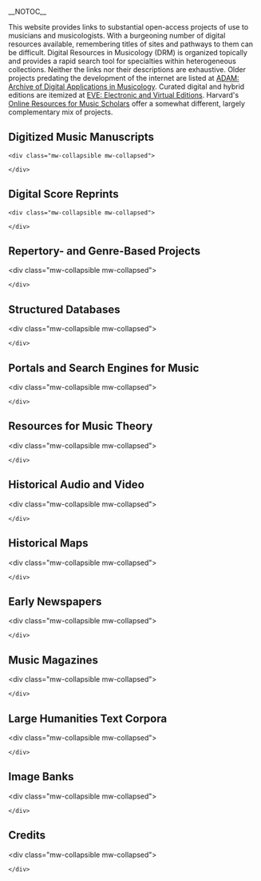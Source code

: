 __NOTOC__


This website provides links to substantial open-access projects of use to musicians and musicologists. With a burgeoning number of digital resources available, remembering titles of sites and pathways to them can be difficult. Digital Resources in Musicology (DRM) is organized topically and provides a rapid search tool for specialties within heterogeneous collections. Neither the links nor their descriptions are exhaustive. Older projects predating the development of the internet are listed at [[ADAM|ADAM: Archive of Digital Applications in Musicology]]. Curated digital and hybrid editions are itemized at [[EVE_%28Electronic_and_Virtual_Editions%29|EVE: Electronic and Virtual Editions]]. Harvard's [http://guides.library.harvard.edu/onmusic/resources Online Resources for Music Scholars] offer a somewhat different, largely complementary mix of projects. 

== Digitized Music Manuscripts ==
 &lt;div class="mw-collapsible mw-collapsed">
{{DRM_manuscripts}}
 &lt;/div>

== Digital Score Reprints ==
 &lt;div class="mw-collapsible mw-collapsed">
{{DRM_reprints}}
 &lt;/div>

== Repertory- and Genre-Based Projects ==
&lt;div class="mw-collapsible mw-collapsed">
{{DRM_genre}}
 &lt;/div>

== Structured Databases ==
&lt;div class="mw-collapsible mw-collapsed">
{{DRM_databases}}
 &lt;/div>

== Portals and Search Engines for Music ==
&lt;div class="mw-collapsible mw-collapsed">
{{DRM_portals}}
 &lt;/div>

== Resources for Music Theory ==
&lt;div class="mw-collapsible mw-collapsed">
{{DRM_music_theory}}
 &lt;/div>

== Historical Audio and Video ==
&lt;div class="mw-collapsible mw-collapsed">
{{DRM_audio_video}}
 &lt;/div>

== Historical Maps ==
&lt;div class="mw-collapsible mw-collapsed">
{{DRM_maps}}
 &lt;/div>

== Early Newspapers ==
&lt;div class="mw-collapsible mw-collapsed">
{{DRM_newspapers}}
 &lt;/div>

== Music Magazines ==
&lt;div class="mw-collapsible mw-collapsed">
{{DRM_magazines}}
 &lt;/div>

== Large Humanities Text Corpora ==
&lt;div class="mw-collapsible mw-collapsed">
{{DRM_texts}}
 &lt;/div>

== Image Banks ==
&lt;div class="mw-collapsible mw-collapsed">
{{DRM_images}}
 &lt;/div>

== Credits ==
&lt;div class="mw-collapsible mw-collapsed">
{{DRM_credits}}
 &lt;/div>
